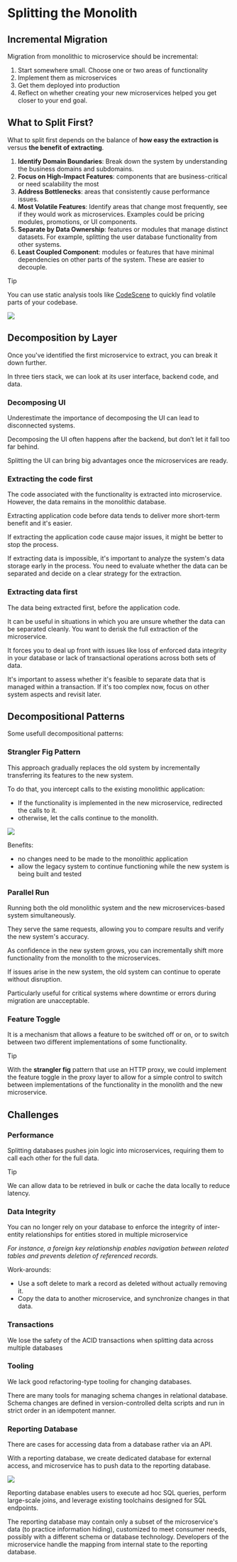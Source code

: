 # Splitting the Monolith

## Incremental Migration

Migration from monolithic to microservice should be incremental:

1. Start somewhere small. Choose one or two areas of functionality
2. Implement them as microservices
3. Get them deployed into production
4. Reflect on whether creating your new microservices helped you get closer to your end goal.


## What to Split First?

What to split first depends on the balance of **how easy the extraction is** versus **the benefit of extracting**.

1. **Identify Domain Boundaries**: Break down the system by understanding the business domains and subdomains.
1. **Focus on High-Impact Features**: components that are business-critical or need scalability the most
2. **Address Bottlenecks**: areas that consistently cause performance issues.
3. **Most Volatile Features**: Identify areas that change most frequently, see if they would work as microservices. Examples could be pricing modules, promotions, or UI components.
4. **Separate by Data Ownership**: features or modules that manage distinct datasets. For example, splitting the user database functionality from other systems.
5. **Least Coupled Component**: modules or features that have minimal dependencies on other parts of the system. These are easier to decouple.

> [!TIP]
> You can use static analysis tools like [CodeScene](https://www.codescene.com/) to quickly find volatile parts of your codebase.

![](https://codescene.com/hubfs/Teams%20Map%20CodeScene.png)


## Decomposition by Layer

Once you've identified the first microservice to extract, you can break it down further.

In three tiers stack, we can look at its user interface, backend code, and data.

### Decomposing UI

Underestimate the importance of decomposing the UI can lead to disconnected systems.

Decomposing the UI often happens after the backend, but don’t let it fall too far behind.

Splitting the UI can bring big advantages once the microservices are ready.


### Extracting the code first

The code associated with the functionality is extracted into microservice. However, the data remains in the monolithic database.

Extracting application code before data tends to deliver more short-term benefit and it's easier.

If extracting the application code cause major issues, it might be better to stop the process.

If extracting data is impossible, it's important to analyze the system's data storage early in the process. You need to evaluate whether the data can be separated and decide on a clear strategy for the extraction.


### Extracting data first

The data being extracted first, before the application code.

It can be useful in situations in which you are unsure whether the data can be separated cleanly. You want to derisk the full extraction of the microservice.

It forces you to deal up front with issues like loss of enforced data integrity in your database or lack of transactional operations across both sets of data.

It's important to assess whether it's feasible to separate data that is managed within a transaction. If it's too complex now, focus on other system aspects and revisit later.


## Decompositional Patterns

Some usefull decompositional patterns:

### Strangler Fig Pattern

This approach gradually replaces the old system by incrementally transferring its features to the new system.

To do that, you intercept calls to the existing monolithic application:
- If the functionality is implemented in the new microservice, redirected the calls to it.
- otherwise, let the calls continue to the monolith.

![](./splitting-monolith/strangler-fig.drawio.svg)

Benefits:
- no changes need to be made to the monolithic application
- allow the legacy system to continue functioning while the new system is being built and tested


### Parallel Run

Running both the old monolithic system and the new microservices-based system simultaneously.

They serve the same requests, allowing you to compare results and verify the new system's accuracy.

As confidence in the new system grows, you can incrementally shift more functionality from the monolith to the microservices.

If issues arise in the new system, the old system can continue to operate without disruption.

Particularly useful for critical systems where downtime or errors during migration are unacceptable.


### Feature Toggle

It is a mechanism that allows a feature to be switched off or on, or to switch between two different implementations of some functionality.

> [!TIP]
> With the **strangler fig** pattern that use an HTTP proxy, we could implement the feature toggle in the proxy layer to allow for a simple control to switch between implementations of the functionality in the monolith and the new microservice.


## Challenges

### Performance

Splitting databases pushes join logic into microservices, requiring them to call each other for the full data.

> [!TIP]
> We can allow data to be retrieved in bulk or cache the data locally to reduce latency.

### Data Integrity

You can no longer rely on your database to enforce the integrity of inter-entity relationships for entities stored in multiple microservice

*For instance, a foreign key relationship enables navigation between related tables and prevents deletion of referenced records.*

Work-arounds:
- Use a soft delete to mark a record as deleted without actually removing it.
- Copy the data to another microservice, and synchronize changes in that data.


### Transactions

We lose the safety of the ACID transactions when splitting data across multiple databases


### Tooling

We lack good refactoring-type tooling for changing databases.

There are many tools for managing schema changes in relational database. Schema changes are defined in version-controlled delta scripts and run in strict order in an idempotent manner.


### Reporting Database

There are cases for accessing data from a database rather via an API.

With a reporting database, we create dedicated database for external access, and microservice has to push data to the reporting database.

![](./splitting-monolith/reporting-db.drawio.svg)

Reporting database enables users to execute ad hoc SQL queries, perform large-scale joins, and leverage existing toolchains designed for SQL endpoints.

The reporting database may contain only a subset of the microservice's data (to practice information hiding), customized to meet consumer needs, possibly with a different schema or database technology. Developers of the microservice handle the mapping from internal state to the reporting database.